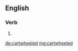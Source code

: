 ==English==

===Verb===
{{head|en|verb form}}

# {{en-past of|cartwheel}}

[[de:cartwheeled]]
[[mg:cartwheeled]]